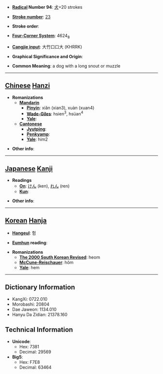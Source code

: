 * '''[[Wiktionary:Chinese radical index| Radical]] Number 94''': [[Wiktionary:Chinese radical index 犬|犬]]+20 strokes

* '''[[Wiktionary:Chinese total strokes index|Stroke number]]''': [[Wiktionary:Chinese total strokes index 23|23]]

* '''Stroke order''': 

* '''[[Wiktionary:Chinese four corner index|Four-Corner System]]''': 4624<sub>8</sub>

* '''[[Wiktionary:Chinese Cangjie index|Cangjie input]]''': 大竹口口大 (KHRRK)

* '''Graphical Significance and Origin''': 

* '''Common Meaning''': a dog with a long snout or muzzle

----

== [[Chinese]] [[Hanzi]] ==

* '''Romanizations'''
** '''[[Mandarin]]'''
*** '''[[Pinyin]]''': xiǎn (xian3), xuàn (xuan4)
*** '''[[Wade-Giles]]''': hsien<sup>3</sup>, hsüan<sup>4</sup>
*** '''[[Yale]]''': 
** '''[[Cantonese]]'''
*** '''[[Jyutping]]''':
*** '''[[Penkyamp]]''': 
*** '''[[Yale]]''': him2

* '''Other info''': 

----

== [[Japanese]] [[Kanji]] ==

* '''Readings'''
** '''[[On]]''': [[けん]] (ken), [[れん]] (ren)
** '''[[Kun]]''': 

* '''Other info''':  

----

== [[Korean]] [[Hanja]] ==

* '''[[Hangeul]]''': 험

* '''[[Eumhun]] reading''': 

* '''Romanizations'''
** '''[[The 2000 South Korean Revised Romanization|The 2000 South Korean Revised]]''': heom
** '''[[McCune-Reischauer]]''': hŏm
** '''[[Yale]]''': hem

----

== Dictionary Information ==

* KangXi: 0722.010
* Morobashi: 20804
* Dae Jaweon: 1134.010
* Hanyu Da Zidian: 21378.160

== Technical Information ==

* '''Unicode''':
** Hex: 7381
** Decimal: 29569
* '''Big5''':
** Hex: F7E8
** Decimal: 63464